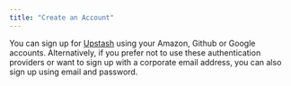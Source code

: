 ```yaml
---
title: "Create an Account"
---
```

You can sign up for <a href="https://console.upstash.com" target="_blank">Upstash</a> using your Amazon, Github or Google accounts. Alternatively, if you prefer not to use these authentication providers or want to sign up with a corporate email address, you can also sign up using email and password.